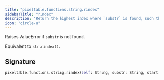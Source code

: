 ```yaml
---
title: "pixeltable.functions.string.rindex"
sidebarTitle: "rindex"
description: "Return the highest index where `substr` is found, such that `substr` is contained within `[start:end]`."
icon: "circle-u"
---
```

Raises ValueError if `substr` is not found.

Equivalent to [`str.rindex()`](https://docs.python.org/3/library/stdtypes.html#str.rindex).


## Signature

```python
pixeltable.functions.string.rindex(self: String, substr: String, start: Optional[Int], end: Optional[Int]) -> Int
```

